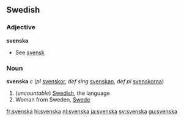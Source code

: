 ==Swedish==
===Adjective===
'''svenska'''

*See [[svensk]]

===Noun===
'''svenska''' ''c'' (''pl'' [[svenskor]], ''def sing'' [[svenskan]], ''def pl'' [[svenskorna]])

# (''uncountable'') [[Swedish]], the language
# Woman from Sweden, [[Swede]]

[[fr:svenska]]
[[hi:svenska]]
[[nl:svenska]]
[[ja:svenska]]
[[sv:svenska]]
[[gu:svenska]]